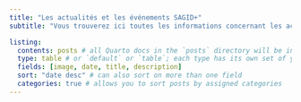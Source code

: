 ```yaml
---
title: "Les actualités et les événements SAGID+"
subtitle: "Vous trouverez ici toutes les informations concernant les actualités de la chaire SAGID+"

listing: 
  contents: posts # all Quarto docs in the `posts` directory will be included on your listing page
  type: table # or `default` or `table`; each type has its own set of yaml options to include
  fields: [image, date, title, description]
  sort: "date desc" # can also sort on more than one field
  categories: true # allows you to sort posts by assigned categories 
---
```

